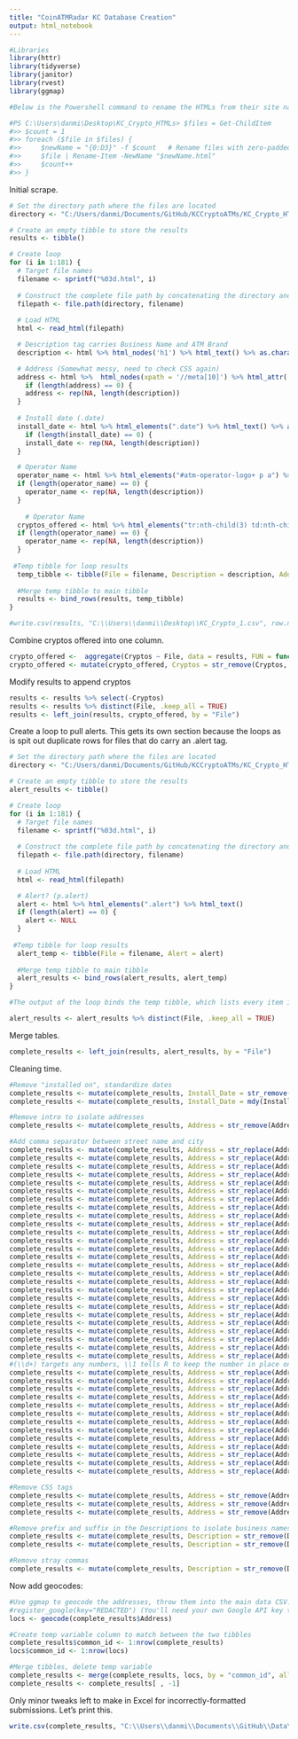 ```yaml
---
title: "CoinATMRadar KC Database Creation"
output: html_notebook
---
```


```r
#Libraries
library(httr)
library(tidyverse)
library(janitor)
library(rvest)
library(ggmap)
```

```r
#Below is the Powershell command to rename the HTMLs from their site names to R-friendly file names

#PS C:\Users\danmi\Desktop\KC_Crypto_HTMLs> $files = Get-ChildItem
#>> $count = 1
#>> foreach ($file in $files) {
#>>     $newName = "{0:D3}" -f $count   # Rename files with zero-padded 4-digit numbers
#>>     $file | Rename-Item -NewName "$newName.html"
#>>     $count++
#>> }
```

Initial scrape.
```r
# Set the directory path where the files are located
directory <- "C:/Users/danmi/Documents/GitHub/KCCryptoATMs/KC_Crypto_HTMLs"

# Create an empty tibble to store the results
results <- tibble()

# Create loop
for (i in 1:181) {
  # Target file names
  filename <- sprintf("%03d.html", i)
  
  # Construct the complete file path by concatenating the directory and file name
  filepath <- file.path(directory, filename)
  
  # Load HTML
  html <- read_html(filepath)

  # Description tag carries Business Name and ATM Brand
  description <- html %>% html_nodes('h1') %>% html_text() %>% as.character()

  # Address (Somewhat messy, need to check CSS again)
  address <- html %>%  html_nodes(xpath = '//meta[10]') %>% html_attr('content') %>% as.character()
    if (length(address) == 0) {
    address <- rep(NA, length(description))
  }
  
  # Install date (.date)
  install_date <- html %>% html_elements(".date") %>% html_text() %>% as.character()
    if (length(install_date) == 0) {
    install_date <- rep(NA, length(description))
  }

  # Operator Name
  operator_name <- html %>% html_elements("#atm-operator-logo+ p a") %>% html_text2() %>% as.character()
  if (length(operator_name) == 0) {
    operator_name <- rep(NA, length(description))
  }
  
    # Operator Name
  cryptos_offered <- html %>% html_elements("tr:nth-child(3) td:nth-child(1) , tr:nth-child(8) td:nth-child(1) , tr:nth-child(6) td:nth-child(1) , tr:nth-child(7) td:nth-child(1) , tr:nth-child(9) td:nth-child(1) , tr:nth-child(10) td:nth-child(1) , tr:nth-child(11) td:nth-child(1) , tr:nth-child(12) td:nth-child(1) , tr:nth-child(5) td:nth-child(1) , tr:nth-child(4) td:nth-child(1) , tr:nth-child(2) td:nth-child(1)") %>% html_text2() %>% as.character()
  if (length(operator_name) == 0) {
    operator_name <- rep(NA, length(description))
  }
  
 #Temp tibble for loop results
  temp_tibble <- tibble(File = filename, Description = description, Address = address, Install_Date = install_date, Operator_Name = operator_name, Cryptos = cryptos_offered)
  
  #Merge temp tibble to main tibble
  results <- bind_rows(results, temp_tibble)
}

#write.csv(results, "C:\\Users\\danmi\\Desktop\\KC_Crypto_1.csv", row.names=TRUE)
```

Combine cryptos offered into one column.
```r
crypto_offered <-  aggregate(Cryptos ~ File, data = results, FUN = function(x) paste(unique(x), collapse = ", "))
crypto_offered <- mutate(crypto_offered, Cryptos = str_remove(Cryptos, ", Supported fiat:"))
```

Modify results to append cryptos
```r
results <- results %>% select(-Cryptos)
results <- results %>% distinct(File, .keep_all = TRUE)
results <- left_join(results, crypto_offered, by = "File")
```


Create a loop to pull alerts. This gets its own section because the loops as is spit out duplicate rows for files that do carry an .alert tag.
```r
# Set the directory path where the files are located
directory <- "C:/Users/danmi/Documents/GitHub/KCCryptoATMs/KC_Crypto_HTMLs"

# Create an empty tibble to store the results
alert_results <- tibble()

# Create loop
for (i in 1:181) {
  # Target file names
  filename <- sprintf("%03d.html", i)
  
  # Construct the complete file path by concatenating the directory and file name
  filepath <- file.path(directory, filename)
  
  # Load HTML
  html <- read_html(filepath)

  # Alert? (p.alert)
  alert <- html %>% html_elements(".alert") %>% html_text()
  if (length(alert) == 0) {
    alert <- NULL
  }
  
 #Temp tibble for loop results
  alert_temp <- tibble(File = filename, Alert = alert)
  
  #Merge temp tibble to main tibble
  alert_results <- bind_rows(alert_results, alert_temp)
}

#The output of the loop binds the temp tibble, which lists every item in the database, against the results, which just extracts those with the alert tag. Delete these duplicates.

alert_results <- alert_results %>% distinct(File, .keep_all = TRUE)
```

Merge tables.
```r
complete_results <- left_join(results, alert_results, by = "File")
```


Cleaning time.
```r
#Remove "installed on", standardize dates
complete_results <- mutate(complete_results, Install_Date = str_remove(Install_Date, "Installed on"))
complete_results <- mutate(complete_results, Install_Date = mdy(Install_Date))

#Remove intro to isolate addresses
complete_results <- mutate(complete_results, Address = str_remove(Address, ".* at"))

#Add comma separator between street name and city
complete_results <- mutate(complete_results, Address = str_replace(Address, "Ave<br />", "Avenue, "))
complete_results <- mutate(complete_results, Address = str_replace(Address, "Ave.<br />", "Avenue, "))
complete_results <- mutate(complete_results, Address = str_replace(Address, "Blvd<br />", "Boulevard, "))
complete_results <- mutate(complete_results, Address = str_replace(Address, "Blvd.<br />", "Boulevard, "))
complete_results <- mutate(complete_results, Address = str_replace(Address, "Boulevard<br />", "Boulevard, "))
complete_results <- mutate(complete_results, Address = str_replace(Address, "Broadway<br />", "Broadway, "))
complete_results <- mutate(complete_results, Address = str_replace(Address, "Cutoff<br />", "Cutoff, "))
complete_results <- mutate(complete_results, Address = str_replace(Address, "Drive<br />", "Drive, "))
complete_results <- mutate(complete_results, Address = str_replace(Address, "Dr<br />", "Drive, "))
complete_results <- mutate(complete_results, Address = str_replace(Address, "Dr.<br />", "Drive, "))
complete_results <- mutate(complete_results, Address = str_replace(Address, "Highway<br />", "Highway, "))
complete_results <- mutate(complete_results, Address = str_replace(Address, "HWY<br />", "Highway, "))
complete_results <- mutate(complete_results, Address = str_replace(Address, "Ln<br />", "Lane, "))
complete_results <- mutate(complete_results, Address = str_replace(Address, "Parkway<br />", "Parkway, "))
complete_results <- mutate(complete_results, Address = str_replace(Address, "Pkwy<br />", "Parkway, "))
complete_results <- mutate(complete_results, Address = str_replace(Address, "St<br />", "Street, "))
complete_results <- mutate(complete_results, Address = str_replace(Address, "St.<br />", "Street, "))
complete_results <- mutate(complete_results, Address = str_replace(Address, "st<br />", "Street, "))
complete_results <- mutate(complete_results, Address = str_replace(Address, "S<br />", ", "))
complete_results <- mutate(complete_results, Address = str_replace(Address, "Street<br />", "Street, "))
complete_results <- mutate(complete_results, Address = str_replace(Address, "Rd<br />", "Road, "))
complete_results <- mutate(complete_results, Address = str_replace(Address, "Rd.<br />", "Road, "))
complete_results <- mutate(complete_results, Address = str_replace(Address, "Road<br />", "Road, "))
complete_results <- mutate(complete_results, Address = str_replace(Address, "Terrace<br />", "Terrace, "))
complete_results <- mutate(complete_results, Address = str_replace(Address, "Paseo<br />", "Paseo, "))
complete_results <- mutate(complete_results, Address = str_replace(Address, "Trafficway<br />", "Trafficway, "))
#(\\d+) targets any numbers, \\1 tells R to keep the number in place once applying the formatting.
complete_results <- mutate(complete_results, Address = str_replace(Address, "Lot (\\d+)", "Lot \\1, "))
complete_results <- mutate(complete_results, Address = str_replace(Address, "Hwy (\\d+)", "Highway \\1, "))
complete_results <- mutate(complete_results, Address = str_replace(Address, "Suite (\\d+)", "Suite \\1, "))
complete_results <- mutate(complete_results, Address = str_replace(Address, "Suite ([a-zA-Z]+)", "Suite \\1, "))
complete_results <- mutate(complete_results, Address = str_replace(Address,"suite ([a-zA-Z]+)", "Suite \\1, "))
complete_results <- mutate(complete_results, Address = str_replace(Address, "Ste ([a-zA-Z+])", "Suite \\1, "))
complete_results <- mutate(complete_results, Address = str_replace(Address, "Ste (\\d+)", "Suite \\1, "))
complete_results <- mutate(complete_results, Address = str_replace(Address, "MO-(\\d+)", "MO-\\1, "))
complete_results <- mutate(complete_results, Address = str_replace(Address, "US-(\\d+) E", "US-\\1 E, "))
complete_results <- mutate(complete_results, Address = str_replace(Address, "US-(\\d+)", "US-\\1, "))
complete_results <- mutate(complete_results, Address = str_replace(Address, "Rte (\\d+)", "Route \\1, "))
complete_results <- mutate(complete_results, Address = str_replace(Address, "#(\\d+)", "# \\1, "))
complete_results <- mutate(complete_results, Address = str_replace(Address,"St #([a-zA-Z]+)", "Suite \\1, "))

#Remove CSS tags
complete_results <- mutate(complete_results, Address = str_remove(Address, "<br />USA"))
complete_results <- mutate(complete_results, Address = str_remove(Address, "<br />United States"))
complete_results <- mutate(complete_results, Address = str_remove(Address, "<br />"))

#Remove prefix and suffix in the Descriptions to isolate business names
complete_results <- mutate(complete_results, Description = str_remove(Description, ".* at"))
complete_results <- mutate(complete_results, Description = str_remove(Description, "–.*"))

#Remove stray commas
complete_results <- mutate(complete_results, Description = str_remove(Description, " ., "))
```

Now add geocodes:
```r
#Use ggmap to geocode the addresses, throw them into the main data CSV.
#register_google(key="REDACTED") (You'll need your own Google API key to run this.)
locs <- geocode(complete_results$Address)

#Create temp variable column to match between the two tibbles
complete_results$common_id <- 1:nrow(complete_results)
locs$common_id <- 1:nrow(locs)

#Merge tibbles, delete temp variable
complete_results <- merge(complete_results, locs, by = "common_id", all = T)
complete_results <- complete_results[ , -1]
```


Only minor tweaks left to make in Excel for incorrectly-formatted submissions. Let's print this.
```r
write.csv(complete_results, "C:\\Users\\danmi\\Documents\\GitHub\\Data\\KC_Crypto_ATMs.csv", row.names=TRUE)
```
